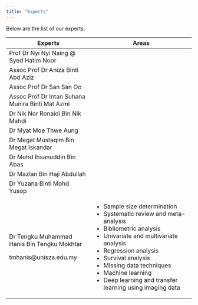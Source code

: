 ```yaml
---
title: "Experts"
---
```


Below are the list of our experts:

+--------------------------------------------------+------------------------------------------------------------+
| Experts                                          | Areas                                                      |
+==================================================+============================================================+
| Prof Dr Nyi Nyi Naing @ Syed Hatim Noor          |                                                            |
+--------------------------------------------------+------------------------------------------------------------+
| Assoc Prof Dr Aniza Binti Abd Aziz               |                                                            |
+--------------------------------------------------+------------------------------------------------------------+
| Assoc Prof Dr San San Oo                         |                                                            |
+--------------------------------------------------+------------------------------------------------------------+
| Assoc Prof Dr Intan Suhana Munira Binti Mat Azmi |                                                            |
+--------------------------------------------------+------------------------------------------------------------+
| Dr Nik Nor Ronaidi Bin Nik Mahdi                 |                                                            |
+--------------------------------------------------+------------------------------------------------------------+
| Dr Myat Moe Thwe Aung                            |                                                            |
+--------------------------------------------------+------------------------------------------------------------+
| Dr Megat Mustaqim Bin Megat Iskandar             |                                                            |
+--------------------------------------------------+------------------------------------------------------------+
| Dr Mohd Ihsanuddin Bin Abas                      |                                                            |
+--------------------------------------------------+------------------------------------------------------------+
| Dr Mazlan Bin Haji Abdullah                      |                                                            |
+--------------------------------------------------+------------------------------------------------------------+
| Dr Yuzana Binti Mohd Yusop                       |                                                            |
+--------------------------------------------------+------------------------------------------------------------+
| Dr Tengku Muhammad Hanis Bin Tengku Mokhtar      | -   Sample size determination                              |
|                                                  | -   Systematic review and meta-analysis                    |
| tmhanis\@unisza.edu.my                           | -   Bibliometric analysis                                  |
|                                                  | -   Univariate and multivariate analysis                   |
|                                                  | -   Regression analysis                                    |
|                                                  | -   Survival analysis                                      |
|                                                  | -   Missing data techniques                                |
|                                                  | -   Machine learning                                       |
|                                                  | -   Deep learning and transfer learning using imaging data |
+--------------------------------------------------+------------------------------------------------------------+

